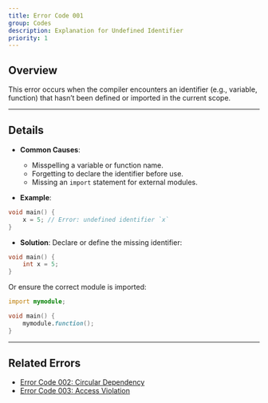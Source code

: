 ```yaml
---
title: Error Code 001
group: Codes
description: Explanation for Undefined Identifier
priority: 1
---
```


## **Overview**
This error occurs when the compiler encounters an identifier (e.g., variable, function) that hasn’t been defined or imported in the current scope.

---

## **Details**
- **Common Causes**:
  - Misspelling a variable or function name.
  - Forgetting to declare the identifier before use.
  - Missing an `import` statement for external modules.

- **Example**:
```d
void main() {
    x = 5; // Error: undefined identifier `x`
}
```

- **Solution**:
Declare or define the missing identifier:
```d
void main() {
    int x = 5;
}
```

Or ensure the correct module is imported:
```d
import mymodule;

void main() {
    mymodule.function();
}
```

---

## **Related Errors**
- [Error Code 002: Circular Dependency](./error_code_002)
- [Error Code 003: Access Violation](./error_code_003)
